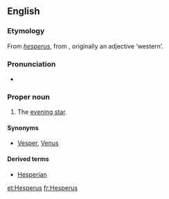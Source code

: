 {{wikipedia}}
{{also|hesperus}}
==English==

===Etymology===
From {{etyl|la}} ''[[hesperus]]'', from {{etyl|grc}} {{term|lang=grc|ἕσπερος}}, originally an adjective ‘western’.

===Pronunciation===
* {{IPA|/ˈhɛspəɹəs/}}

===Proper noun===
{{en-proper noun}}

# The [[evening star]].

====Synonyms====
* [[Vesper]], [[Venus]]

====Derived terms====
* [[Hesperian]]

[[et:Hesperus]]
[[fr:Hesperus]]